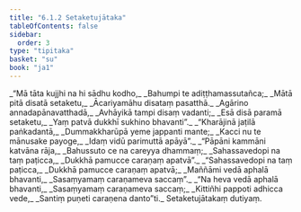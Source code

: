 ```yaml
---
title: "6.1.2 Setaketujātaka"
tableOfContents: false
sidebar:
  order: 3
type: "tipitaka"
basket: "su"
book: "ja1"
---
```



<DynamicBreadcrumb />

<Division number="8" book="ja1" bookNo="22" page="258">

<Paragraph number="1326" type="verses" book="ja1">
_“Mā tāta kujjhi na hi sādhu kodho,_  
_Bahumpi te adiṭṭhamassutañca;_  
_Mātā pitā disatā setaketu,_  
_Ācariyamāhu disataṃ pasatthā._  

</Paragraph>

</Division>
<Division number="9" book="ja1" bookNo="22" page="258">

<Paragraph number="1327" type="verses" book="ja1">
_Agārino annadapānavatthadā,_  
_Avhāyikā tampi disaṃ vadanti;_  
_Esā disā paramā setaketu,_  
_Yaṃ patvā dukkhī sukhino bhavanti”._  

</Paragraph>

</Division>
<Division number="10" book="ja1" bookNo="22" page="258">

<Paragraph number="1328" type="verses" book="ja1">
_“Kharājinā jaṭilā paṅkadantā,_  
_Dummakkharūpā yeme jappanti mante;_  
_Kacci nu te mānusake payoge,_  
_Idaṃ vidū parimuttā apāyā”._  

</Paragraph>

</Division>
<Division number="11" book="ja1" bookNo="22" page="258">

<Paragraph number="1329" type="verses" book="ja1">
_“Pāpāni kammāni katvāna rāja,_  
_Bahussuto ce na careyya dhammaṃ;_  
_Sahassavedopi na taṃ paṭicca,_  
_Dukkhā pamucce caraṇaṃ apatvā”._  

</Paragraph>

</Division>
<Division number="12" book="ja1" bookNo="22" page="258">

<Paragraph number="1330" type="verses" book="ja1">
_“Sahassavedopi na taṃ paṭicca,_  
_Dukkhā pamucce caraṇaṃ apatvā;_  
_Maññāmi vedā aphalā bhavanti,_  
_Sasaṃyamaṃ caraṇameva saccaṃ”._  

</Paragraph>

</Division>
<Division number="13" book="ja1" bookNo="22" page="259">

<Paragraph number="1331" type="verses" book="ja1">
_“Na heva vedā aphalā bhavanti,_  
_Sasaṃyamaṃ caraṇameva saccaṃ;_  
_Kittiñhi pappoti adhicca vede,_  
_Santiṃ puṇeti caraṇena danto”ti._  


</Paragraph>
</Division>

<Paragraph number="1332" type="center" book="ja1">
Setaketujātakaṃ dutiyaṃ.
</Paragraph>